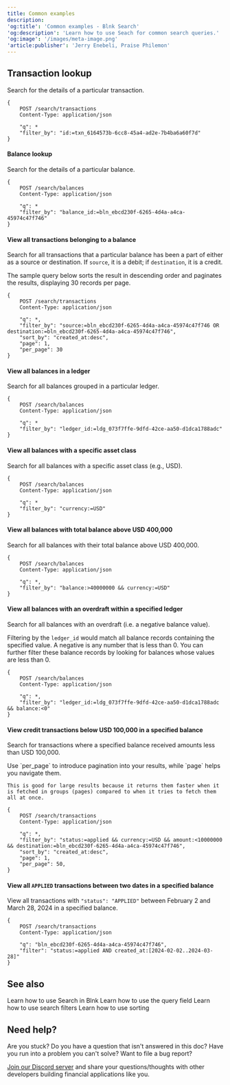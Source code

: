 ```yaml
---
title: Common examples
description: 
'og:title': 'Common examples - Blnk Search'
'og:description': 'Learn how to use Seach for common search queries.'
'og:image': '/images/meta-image.png'
'article:publisher': 'Jerry Enebeli, Praise Philemon'
---
```


## Transaction lookup

Search for the details of a particular transaction.

```http request
{
	POST /search/transactions 
	Content-Type: application/json
	
	"q": *
    "filter_by": "id:=txn_6164573b-6cc8-45a4-ad2e-7b4ba6a60f7d"
}
```

#### Balance lookup

Search for the details of a particular balance.

```http request
{
	POST /search/balances 
	Content-Type: application/json
	
	"q": *
    "filter_by": "balance_id:=bln_ebcd230f-6265-4d4a-a4ca-45974c47f746"
}
```

#### View all transactions belonging to a balance

Search for all transactions that a particular balance has been a part of either as a source or destination. If `source`, it is a debit; if `destination`, it is a credit.

The sample query below sorts the result in descending order and paginates the results, displaying 30 records per page.

```http request
{
	POST /search/transactions 
	Content-Type: application/json
	
	"q": *,
	"filter_by": "source:=bln_ebcd230f-6265-4d4a-a4ca-45974c47f746 OR destination:=bln_ebcd230f-6265-4d4a-a4ca-45974c47f746",
	"sort_by": "created_at:desc",
	"page": 1,
	"per_page": 30
}
```

#### View all balances in a ledger

Search for all balances grouped in a particular ledger.

```http request
{
	POST /search/balances 
	Content-Type: application/json
	
	"q": *
    "filter_by": "ledger_id:=ldg_073f7ffe-9dfd-42ce-aa50-d1dca1788adc"
}
```

#### View all balances with a specific asset class

Search for all balances with a specific asset class (e.g., USD). 

```http request
{
	POST /search/balances 
	Content-Type: application/json
	
	"q": *
    "filter_by": "currency:=USD"
}
```

#### View all balances with total balance above USD 400,000

Search for all balances with their total balance above USD 400,000. 

```http request
{
	POST /search/balances 
	Content-Type: application/json
	
	"q": *,
	"filter_by": "balance:>40000000 && currency:=USD"
}
```

#### View all balances with an overdraft within a specified ledger

Search for all balances with an overdraft (i.e. a negative balance value).

Filtering by the `ledger_id` would match all balance records containing the specified value. A negative is any number that is less than 0. You can further filter these balance records by looking for balances whose values are less than 0.

```http request
{
	POST /search/balances 
	Content-Type: application/json
	
	"q": *,
	"filter_by": "ledger_id:=ldg_073f7ffe-9dfd-42ce-aa50-d1dca1788adc && balance:<0"
}
```

#### View credit transactions below USD 100,000 in a specified balance

Search for transactions where a specified balance received amounts less than USD 100,000.

<Tip>
	Use `per_page` to introduce pagination into your results, while `page` helps you navigate them. 
	
	This is good for large results because it returns them faster when it is fetched in groups (pages) compared to when it tries to fetch them all at once.
</Tip>

```http request
{
	POST /search/transactions 
	Content-Type: application/json
	
	"q": *,
	"filter_by": "status:=applied && currency:=USD && amount:<10000000 && destination:=bln_ebcd230f-6265-4d4a-a4ca-45974c47f746",
	"sort_by": "created_at:desc",
	"page": 1,
	"per_page": 50,
}
```

#### View all `APPLIED` transactions between two dates in a specified balance

View all transactions with `"status": "APPLIED"` between February 2 and March 28, 2024 in a specified balance.

```http request
{
	POST /search/transactions 
	Content-Type: application/json
	
	"q": "bln_ebcd230f-6265-4d4a-a4ca-45974c47f746",
	"filter": "status:=applied AND created_at:[2024-02-02..2024-03-28]"
}
```

## See also

<CardGroup>
    <Card title="Get started with Search" href="overview" icon="book-open-cover">
        Learn how to use Search in Blnk
    </Card>
    <Card title="Query parameters" href="query-parameters" icon="book-open-cover">
        Learn how to use the query field
    </Card>
    <Card title="Filtering parameters" href="filtering-parameters" icon="book-open-cover">
        Learn how to use search filters
    </Card>
    <Card title="Sorting parameters" href="sorting-parameters" icon="book-open-cover">
        Learn how to use sorting 
    </Card>
</CardGroup>

## Need help?

Are you stuck? Do you have a question that isn't answered in this doc? Have you run into a problem you can't solve? Want to file a bug report?

[Join our Discord server](https://discord.gg/7WNv94zPpx) and share your questions/thoughts with other developers building financial applications like you.